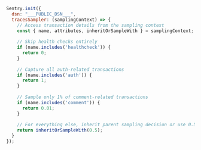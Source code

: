 ```javascript
Sentry.init({
  dsn: "___PUBLIC_DSN___",
  tracesSampler: (samplingContext) => {
    // Access transaction details from the sampling context
    const { name, attributes, inheritOrSampleWith } = samplingContext;
    
    // Skip health checks entirely
    if (name.includes('healthcheck')) {
      return 0;
    }
    
    // Capture all auth-related transactions
    if (name.includes('auth')) {
      return 1;
    }
    
    // Sample only 1% of comment-related transactions
    if (name.includes('comment')) {
      return 0.01;
    }
    
    // For everything else, inherit parent sampling decision or use 0.5
    return inheritOrSampleWith(0.5);
  }
});
```